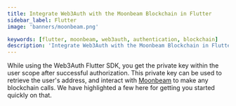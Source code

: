 ```yaml
---
title: Integrate Web3Auth with the Moonbeam Blockchain in Flutter
sidebar_label: Flutter
image: 'banners/moonbeam.png'

keywords: [flutter, moonbeam, web3auth, authentication, blockchain]
description: 'Integrate Web3Auth with the Moonbeam Blockchain in Flutter | Embedded Wallets'
---
```



<SEO
  title="Integrate Web3Auth with the Moonbeam Blockchain in Flutter"
  description="Integrate Web3Auth with the Moonbeam Blockchain in Flutter | Embedded Wallets"
  image="https://web3auth.io/docs/banners/moonbeam.png"
  slug="/embedded-wallets/connect-blockchain/evm/moonbeam/flutter"
/>

While using the Web3Auth Flutter SDK, you get the private key within the user scope after successful authorization. This private key can be used to retrieve the user's address, and interact with [Moonbeam](https://moonbeam.network/networks/moonbeam/) to make any blockchain calls. We have highlighted a few here for getting you started quickly on that.

<EVMInteraction />
